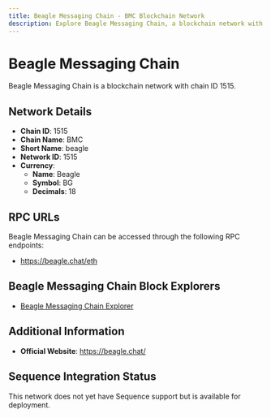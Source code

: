 ```yaml
--- 
title: Beagle Messaging Chain - BMC Blockchain Network
description: Explore Beagle Messaging Chain, a blockchain network with chain ID 1515. Learn about its native currency, Beagle, and how to interact with the network.
---
```


# Beagle Messaging Chain

Beagle Messaging Chain is a blockchain network with chain ID 1515.

## Network Details

- **Chain ID**: 1515
- **Chain Name**: BMC
- **Short Name**: beagle
- **Network ID**: 1515
- **Currency**: 
  - **Name**: Beagle
  - **Symbol**: BG
  - **Decimals**: 18

## RPC URLs

Beagle Messaging Chain can be accessed through the following RPC endpoints:

- https://beagle.chat/eth

## Beagle Messaging Chain Block Explorers

- [Beagle Messaging Chain Explorer](https://eth.beagle.chat)

## Additional Information

- **Official Website**: https://beagle.chat/

## Sequence Integration Status

This network does not yet have Sequence support but is available for deployment.
